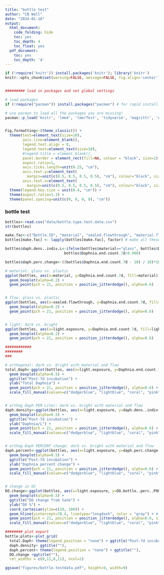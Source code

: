 ```yaml
---
title: "bottle test"
author: "CB Wall"
date: "2024-01-18"
output:
  html_document:
    code_folding: hide
    toc: yes
    toc_depth: 4
    toc_float: yes
  pdf_document:
    toc: yes
    toc_depth: '4'
---
```


```r
if (!require('knitr')) install.packages('knitr'); library('knitr')
knitr::opts_chunk$set(warning=FALSE, message=FALSE, fig.align='center')


######### load in packages and set global settings

# load packages
if (!require("pacman")) install.packages("pacman") # for rapid install if not in library

# use pacman to load all the packages you are missing!
pacman::p_load('knitr', 'lme4', 'lmerTest', 'tidyverse', 'magrittr', 'effects', 'plyr', 'dplyr', 'plotrix', 'car',"gridExtra", "cowplot", "tools", "mgcv", "gratia", "MASS", "stats", "tidymv", "sjstats", "coin", "emmeans")


Fig.formatting<-(theme_classic()) +
  theme(text=element_text(size=10),
        axis.line=element_blank(),
        legend.text.align = 0,
        legend.text=element_text(size=10),
        #legend.title = element_blank(),
        panel.border = element_rect(fill=NA, colour = "black", size=1),
        aspect.ratio=1, 
        axis.ticks.length=unit(0.25, "cm"),
        axis.text.y=element_text(
          margin=unit(c(0.5, 0.5, 0.5, 0.5), "cm"), colour="black", size=10), 
        axis.text.x=element_text(
          margin=unit(c(0.5, 0.5, 0.5, 0.5), "cm"), colour="black", size=8)) +
  theme(legend.key.size = unit(0.4, "cm")) +
  theme(aspect.ratio=1.3) +
  theme(panel.spacing=unit(c(0, 0, 0, 0), "cm"))

```


### bottle test
```r
bottles<-read.csv("data/bottle.type.test.data.csv")
str(bottles)

make.fac<-c("Bottle.ID", "material", "sealed.flowthrough", "material.flow.inter", "light.exposure")
bottles[make.fac] <- lapply(bottles[make.fac], factor) # make all these factors

bottles$daph.dens..indiv.L<-ifelse(bottles$material=="glass", bottles$Daphnia.end.count.7d/0.470,
                           bottles$Daphnia.end.count.7d/0.900)

bottles$daph.perc.change<-((bottles$Daphnia.end.count.7d - 10) / 10)*100

# material: glass vs. plastic
ggplot(bottles, aes(x=material, y=Daphnia.end.count.7d, fill=material)) + 
  geom_boxplot(alpha=0.2) +
  geom_point(pch = 21, position = position_jitterdodge(), alpha=0.6)


# flow: glass vs. plastic
ggplot(bottles, aes(x=sealed.flowthrough, y=Daphnia.end.count.7d, fill=sealed.flowthrough)) + 
  geom_boxplot(alpha=0.2) +
  geom_point(pch = 21, position = position_jitterdodge(), alpha=0.6)


# light: dark vs. bright
ggplot(bottles, aes(x=light.exposure, y=Daphnia.end.count.7d, fill=light.exposure)) + 
  geom_boxplot(alpha=0.2) +
  geom_point(pch = 21, position = position_jitterdodge(), alpha=0.6)

############
########
###

# orthogonal: dark vs. bright with material and flow
total.Daph<-ggplot(bottles, aes(x=light.exposure, y=Daphnia.end.count.7d, fill=material.flow.inter)) + 
  geom_boxplot(alpha=0.5) +
  ggtitle("Post-7d incubation") +
  ylab("Total Daphnia") +
  geom_point(pch = 21, position = position_jitterdodge(), alpha=0.6) +
  scale_fill_manual(values=c("dodgerblue", "lightblue", "coral", "pink"))


# orthog Daph PER Liter: dark vs. bright with material and flow
daph.density<-ggplot(bottles, aes(x=light.exposure, y=daph.dens..indiv.L, fill=material.flow.inter)) + 
  geom_boxplot(alpha=0.5) +
  ggtitle("Post-7d incubation") +
  ylab("Daphnia/L") +
  geom_point(pch = 21, position = position_jitterdodge(), alpha=0.6) +
  scale_fill_manual(values=c("dodgerblue", "lightblue", "coral", "pink"))


# orthog Daph PERCENT change: dark vs. bright with material and flow
daph.percent<-ggplot(bottles, aes(x=light.exposure, y=daph.perc.change, fill=material.flow.inter)) + 
  geom_boxplot(alpha=0.5) +
  ggtitle("Post-7d incubation") +
  ylab("Daphnia percent change") +
  geom_point(pch = 21, position = position_jitterdodge(), alpha=0.6) +
  scale_fill_manual(values=c("dodgerblue", "lightblue", "coral", "pink"))


# change in O2
DO.change<-ggplot(bottles, aes(x=light.exposure, y=DO.bottle..perc..POOLED, fill=material.flow.inter)) + 
  geom_boxplot(alpha=0.5) +
  ggtitle("DO change from tank") +
  ylab("DO %") +
  coord_cartesian(ylim=c(20, 100)) +
  geom_hline(yintercept=78.4, linetype="longdash", color = "gray") + # tank DO
  geom_point(pch = 21, position = position_jitterdodge(), alpha=0.6, size=4) +
  scale_fill_manual(values=c("dodgerblue", "lightblue", "coral", "pink"))

######## plot export
bottle.plots<-plot_grid(
  total.Daph+ theme(legend.position = "none") + ggtitle("Post-7d incubation"), 
  daph.density+ ggtitle(""),
  daph.percent+ theme(legend.position = "none") + ggtitle(""),
  DO.change +ggtitle(""),
  rel_widths = c(8,11,8,11), ncol=2)

ggsave("figures/bottle.testdata.pdf", height=9, width=9)

```
